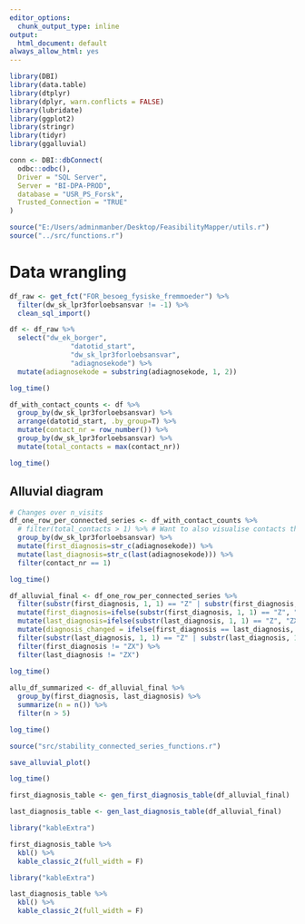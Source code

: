 ```yaml
---
editor_options:
  chunk_output_type: inline
output:
  html_document: default
always_allow_html: yes
---
```

```r
library(DBI)
library(data.table)
library(dtplyr)
library(dplyr, warn.conflicts = FALSE)
library(lubridate)
library(ggplot2)
library(stringr)
library(tidyr)
library(ggalluvial)

conn <- DBI::dbConnect(
  odbc::odbc(),
  Driver = "SQL Server",
  Server = "BI-DPA-PROD",
  database = "USR_PS_Forsk",
  Trusted_Connection = "TRUE"
)

source("E:/Users/adminmanber/Desktop/FeasibilityMapper/utils.r")
source("../src/functions.r")
```

##################
# Data wrangling #
##################
```r
df_raw <- get_fct("FOR_besoeg_fysiske_fremmoeder") %>% 
  filter(dw_sk_lpr3forloebsansvar != -1) %>% 
  clean_sql_import() 

df <- df_raw %>% 
  select("dw_ek_borger", 
               "datotid_start", 
               "dw_sk_lpr3forloebsansvar", 
               "adiagnosekode") %>% 
  mutate(adiagnosekode = substring(adiagnosekode, 1, 2))

log_time()

```

```r
df_with_contact_counts <- df %>% 
  group_by(dw_sk_lpr3forloebsansvar) %>% 
  arrange(datotid_start, .by_group=T) %>% 
  mutate(contact_nr = row_number()) %>% 
  group_by(dw_sk_lpr3forloebsansvar) %>% 
  mutate(total_contacts = max(contact_nr))

log_time()
```

######################
## Alluvial diagram ##
######################

```r
# Changes over n_visits
df_one_row_per_connected_series <- df_with_contact_counts %>% 
  # filter(total_contacts > 1) %>% # Want to also visualise contacts that aren't part of a connected series
  group_by(dw_sk_lpr3forloebsansvar) %>% 
  mutate(first_diagnosis=str_c(adiagnosekode)) %>% 
  mutate(last_diagnosis=str_c(last(adiagnosekode))) %>% 
  filter(contact_nr == 1)

log_time()
```


```r
df_alluvial_final <- df_one_row_per_connected_series %>%
  filter(substr(first_diagnosis, 1, 1) == "Z" | substr(first_diagnosis, 1, 1) == "F") %>% 
  mutate(first_diagnosis=ifelse(substr(first_diagnosis, 1, 1) == "Z", "ZX", first_diagnosis)) %>%
  mutate(last_diagnosis=ifelse(substr(last_diagnosis, 1, 1) == "Z", "ZX", last_diagnosis)) %>%
  mutate(diagnosis_changed = ifelse(first_diagnosis == last_diagnosis, 0, 1)) %>% 
  filter(substr(last_diagnosis, 1, 1) == "Z" | substr(last_diagnosis, 1, 1) == "F") %>% 
  filter(first_diagnosis != "ZX") %>% 
  filter(last_diagnosis != "ZX")
  
log_time()
```

```r
allu_df_summarized <- df_alluvial_final %>% 
  group_by(first_diagnosis, last_diagnosis) %>% 
  summarize(n = n()) %>% 
  filter(n > 5)

log_time()
```

```r
source("src/stability_connected_series_functions.r")

save_alluvial_plot()

log_time()
```

```r
first_diagnosis_table <- gen_first_diagnosis_table(df_alluvial_final)

last_diagnosis_table <- gen_last_diagnosis_table(df_alluvial_final)

```

```r
library("kableExtra")

first_diagnosis_table %>% 
  kbl() %>% 
  kable_classic_2(full_width = F)
```
```r
library("kableExtra")

last_diagnosis_table %>% 
  kbl() %>% 
  kable_classic_2(full_width = F)
```
